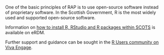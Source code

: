 <!-- Code written in an open-source language; e.g. R -->

One of the basic principles of RAP is to use open-source software instead of proprietary software. In the Scottish Government, R is the most widely used and supported open-source software.

Information on [how to install R, RStudio and R packages within SCOTS](https://erdm.scotland.gov.uk:8443/documents/A42404229/details) is available on eRDM.

Further support and guidance can be sought in the [R Users community on Viva Engage](https://web.yammer.com/main/groups/eyJfdHlwZSI6Ikdyb3VwIiwiaWQiOiI2MzQ4MzE2NjczIn0).